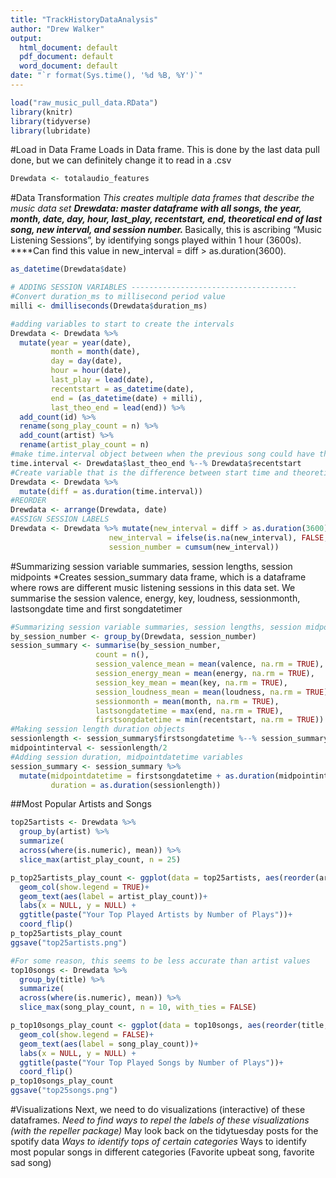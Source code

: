 ```yaml
---
title: "TrackHistoryDataAnalysis"
author: "Drew Walker"
output:
  html_document: default
  pdf_document: default
  word_document: default
date: "`r format(Sys.time(), '%d %B, %Y')`"
---
```


```r
load("raw_music_pull_data.RData")
library(knitr)
library(tidyverse)
library(lubridate)
```

#Load in Data Frame
Loads in Data frame. This is done by the last data pull done, but we can definitely change it to read in a .csv 
```r
Drewdata <- totalaudio_features
```

#Data Transformation
*This creates multiple data frames that describe the music data set
**Drewdata: master dataframe with all songs, the year, month, date, day, hour, last_play, recentstart, end, theoretical end of last song, new interval, and session number.
***Basically, this is ascribing "Music Listening Sessions", by identifying songs played within 1 hour (3600s).
****Can find this value in new_interval = diff > as.duration(3600).
```r
as_datetime(Drewdata$date)

# ADDING SESSION VARIABLES -------------------------------------
#Convert duration_ms to millisecond period value 
milli <- dmilliseconds(Drewdata$duration_ms)

#adding variables to start to create the intervals
Drewdata <- Drewdata %>% 
  mutate(year = year(date), 
         month = month(date), 
         day = day(date), 
         hour = hour(date),
         last_play = lead(date), 
         recentstart = as_datetime(date),
         end = (as_datetime(date) + milli),
         last_theo_end = lead(end)) %>%
  add_count(id) %>% 
  rename(song_play_count = n) %>%
  add_count(artist) %>% 
  rename(artist_play_count = n)
#make time.interval object between when the previous song could have theoretically ended and the start of the track played most recently to indicate if there was time after it finished playing or was skipped
time.interval <- Drewdata$last_theo_end %--% Drewdata$recentstart
#Create variable that is the difference between start time and theoretical last time played in duration
Drewdata <- Drewdata %>% 
  mutate(diff = as.duration(time.interval))
#REORDER
Drewdata <- arrange(Drewdata, date) 
#ASSIGN SESSION LABELS 
Drewdata <- Drewdata %>% mutate(new_interval = diff > as.duration(3600),
                      new_interval = ifelse(is.na(new_interval), FALSE, new_interval),
                      session_number = cumsum(new_interval))
```
#Summarizing session variable summaries, session lengths, session midpoints 
*Creates session_summary data frame, which is a dataframe where rows are different music listening sessions in this data set. We summarise the session valence, energy, key, loudness, sessionmonth, lastsongdate time and first songdatetimer
```r
#Summarizing session variable summaries, session lengths, session midpoints 
by_session_number <- group_by(Drewdata, session_number)
session_summary <- summarise(by_session_number,
                   count = n(),
                   session_valence_mean = mean(valence, na.rm = TRUE),
                   session_energy_mean = mean(energy, na.rm = TRUE),
                   session_key_mean = mean(key, na.rm = TRUE),
                   session_loudness_mean = mean(loudness, na.rm = TRUE),
                   sessionmonth = mean(month, na.rm = TRUE),
                   lastsongdatetime = max(end, na.rm = TRUE),
                   firstsongdatetime = min(recentstart, na.rm = TRUE))
#Making session length duration objects
sessionlength <- session_summary$firstsongdatetime %--% session_summary$lastsongdatetime
midpointinterval <- sessionlength/2
#Adding session duration, midpointdatetime variables
session_summary <- session_summary %>% 
  mutate(midpointdatetime = firstsongdatetime + as.duration(midpointinterval),
         duration = as.duration(sessionlength))
```
##Most Popular Artists and Songs
```r
top25artists <- Drewdata %>% 
  group_by(artist) %>% 
  summarize(
  across(where(is.numeric), mean)) %>% 
  slice_max(artist_play_count, n = 25)

p_top25artists_play_count <- ggplot(data = top25artists, aes(reorder(artist, artist_play_count), y = artist_play_count, fill = artist, label = artist_play_count))+
  geom_col(show.legend = TRUE)+
  geom_text(aes(label = artist_play_count))+
  labs(x = NULL, y = NULL) +
  ggtitle(paste("Your Top Played Artists by Number of Plays"))+
  coord_flip()
p_top25artists_play_count
ggsave("top25artists.png")

#For some reason, this seems to be less accurate than artist values
top10songs <- Drewdata %>% 
  group_by(title) %>% 
  summarize(
  across(where(is.numeric), mean)) %>% 
  slice_max(song_play_count, n = 10, with_ties = FALSE)

p_top10songs_play_count <- ggplot(data = top10songs, aes(reorder(title, song_play_count), y = song_play_count, fill = title, label = song_play_count))+
  geom_col(show.legend = FALSE)+
  geom_text(aes(label = song_play_count))+
  labs(x = NULL, y = NULL) +
  ggtitle(paste("Your Top Played Songs by Number of Plays"))+
  coord_flip()
p_top10songs_play_count
ggsave("top25songs.png")
```

#Visualizations
Next, we need to do visualizations (interactive) of these dataframes.
*Need to find ways to repel the labels of these visualizations (with the repeller package)
*May look back on the tidytuesday posts for the spotify data
*Ways to identify tops of certain categories
*Ways to identify most popular songs in different categories (Favorite upbeat song, favorite sad song) 

